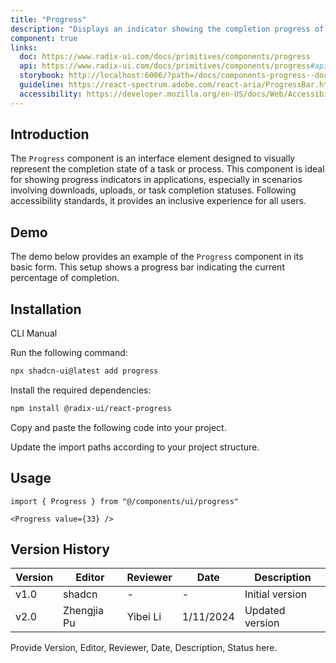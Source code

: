 ```yaml
---
title: "Progress"
description: "Displays an indicator showing the completion progress of a task, typically displayed as a progress bar."
component: true
links:
  doc: https://www.radix-ui.com/docs/primitives/components/progress
  api: https://www.radix-ui.com/docs/primitives/components/progress#api-reference
  storybook: http://localhost:6006/?path=/docs/components-progress--docs
  guideline: https://react-spectrum.adobe.com/react-aria/ProgressBar.html
  accessibility: https://developer.mozilla.org/en-US/docs/Web/Accessibility/ARIA/Roles/Progressbar_Role
---
```


## Introduction

The `Progress` component is an interface element designed to visually represent the completion state of a task or process. This component is ideal for showing progress indicators in applications, especially in scenarios involving downloads, uploads, or task completion statuses. Following accessibility standards, it provides an inclusive experience for all users.

## Demo

The demo below provides an example of the `Progress` component in its basic form. This setup shows a progress bar indicating the current percentage of completion.

<ComponentPreview
  name="progress-demo"
  title="Basic Progress"
  description="A progress bar component displaying completion percentage."
/>

## Installation

<Tabs defaultValue="cli">

<TabsList>
  <TabsTrigger value="cli">CLI</TabsTrigger>
  <TabsTrigger value="manual">Manual</TabsTrigger>
</TabsList>
<TabsContent value="cli">

<Steps>

<Step>Run the following command:</Step>

```bash
npx shadcn-ui@latest add progress
```

</Steps>

</TabsContent>

<TabsContent value="manual">

<Steps>

<Step>Install the required dependencies:</Step>

```bash
npm install @radix-ui/react-progress
```

<Step>Copy and paste the following code into your project.</Step>

<ComponentSource name="progress" />

<Step>Update the import paths according to your project structure.</Step>

</Steps>

</TabsContent>

</Tabs>

## Usage

```tsx
import { Progress } from "@/components/ui/progress"
```

```tsx
<Progress value={33} />
```

## Version History

| Version | Editor      | Reviewer | Date      | Description     |
| ------- | ----------- | -------- | --------- | --------------- |
| v1.0    | shadcn      | -        | -         | Initial version |
| v2.0    | Zhengjia Pu | Yibei Li | 1/11/2024 | Updated version |

Provide Version, Editor, Reviewer, Date, Description, Status here.
